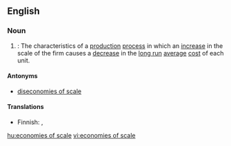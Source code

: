 ==English==

===Noun===
{{wikipedia}}
{{en-noun|sg=[[economies]] of [[scale]]|-}}

# {{context|economics|pluralia tantum}}: The characteristics of a [[production]] [[process]] in which an [[increase]] in the scale of the firm causes a [[decrease]] in the [[long run]] [[average]] [[cost]] of each unit.

====Antonyms====
* [[diseconomies of scale]]

====Translations====
{{trans-top|the characteristics of a production process}}
* Finnish: {{t-|fi|mittakaavaedut}}, {{t-|fi|suurtuotannon edut}}
{{trans-mid}}
{{trans-bottom}}

[[hu:economies of scale]]
[[vi:economies of scale]]